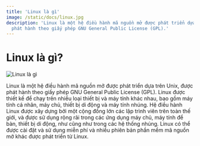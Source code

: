 ```yaml
---
title: 'Linux là gì'
image: /static/docs/linux.jpg
description: 'Linux là một hệ điều hành mã nguồn mở được phát triển dựa trên Unix, được
  phát hành theo giấy phép GNU General Public License (GPL).'
---
```


# Linux là gì?

![Linux là gì](/static/docs/linux.jpg)

Linux là một hệ điều hành mã nguồn mở được phát triển dựa trên Unix, được phát
hành theo giấy phép GNU General Public License (GPL). Linux được thiết kế để
chạy trên nhiều loại thiết bị và máy tính khác nhau, bao gồm máy tính cá nhân,
máy chủ, thiết bị di động và máy tính nhúng. Hệ điều hành Linux được xây dựng
bởi một cộng đồng lớn các lập trình viên trên toàn thế giới, và được sử dụng
rộng rãi trong các ứng dụng máy chủ, máy tính để bàn, thiết bị di động, như cũng
như trong các hệ thống nhúng. Linux có thể được cài đặt và sử dụng miễn phí và
nhiều phiên bản phần mềm mã nguồn mở khác được phát triển từ Linux.
